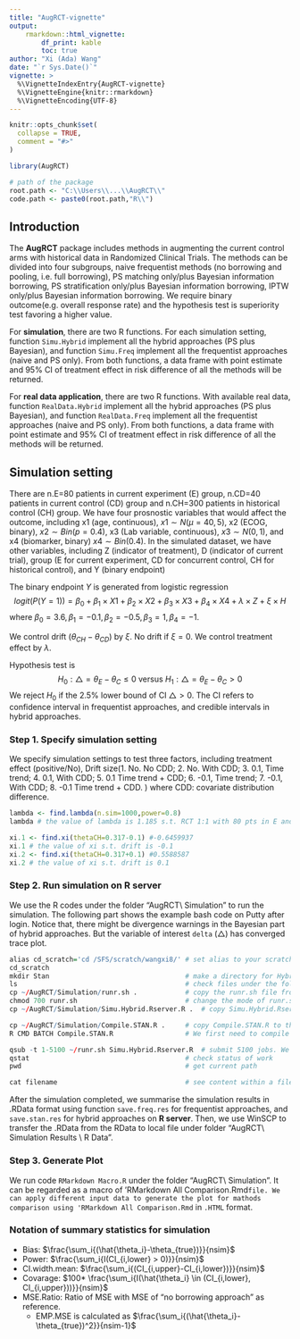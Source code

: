 ---
title: "AugRCT-vignette"
output: 
    rmarkdown::html_vignette:
        df_print: kable
        toc: true
author: "Xi (Ada) Wang"
date: "`r Sys.Date()`"
vignette: >
  %\VignetteIndexEntry{AugRCT-vignette}
  %\VignetteEngine{knitr::rmarkdown}
  %\VignetteEncoding{UTF-8}
---

```{r, include = FALSE}
knitr::opts_chunk$set(
  collapse = TRUE,
  comment = "#>"
)
```

```{r setup, message=FALSE}
library(AugRCT)

# path of the package
root.path <- "C:\\Users\\...\\AugRCT\\" 
code.path <- paste0(root.path,"R\\")
```

## Introduction
The __AugRCT__ package includes methods in augmenting the current control arms with historical data in Randomized Clinical Trials. The methods can be divided into four subgroups, naive frequentist methods (no borrowing and pooling, i.e. full borrowing), PS matching only/plus Bayesian information borrowing, PS stratification only/plus Bayesian information borrowing, IPTW only/plus Bayesian information borrowing. We require binary outcome(e.g. overall response rate) and the hypothesis test is superiority test favoring a higher value.

For __simulation__, there are two R functions. For each simulation setting, function `Simu.Hybrid` implement all the hybrid approaches (PS plus Bayesian), and function `Simu.Freq` implement all the frequentist approaches (naive and PS only). From both functions, a data frame with point estimate and 95% CI of treatment effect in risk difference of all the methods will be returned. 

For __real data application__, there are two R functions. With available real data, function `RealData.Hybrid` implement all the hybrid approaches (PS plus Bayesian), and function `RealData.Freq` implement all the frequentist approaches (naive and PS only). From both functions, a data frame with point estimate and 95% CI of treatment effect in risk difference of all the methods will be returned.  

## Simulation setting
There are n.E=80 patients in current experiment (E) group, n.CD=40 patients in current control (CD) group and n.CH=300 patients in historical control (CH) group. We have four prosnostic variables that would affect the outcome, including x1 (age, continuous), $x1 \sim N(\mu=40, 5)$, x2 (ECOG, binary), $x2 \sim Bin(p=0.4)$, x3 (Lab variable, continuous), $x3 \sim N(0,1)$, and x4 (biomarker, binary) $x4 \sim Bin(0.4)$. In the simulated dataset, we have other variables, including Z (indicator of treatment), D (indicator of current trial), group (E for current experiment, CD for concurrent control, CH for historical control), and Y (binary endpoint)

The binary endpoint $Y$ is generated from logistic regression $$logit(P(Y=1)) = \beta_0+ \beta_1\times X1 + \beta_2\times X2 + \beta_3 \times X3 + \beta_4 \times X4 + \lambda \times Z + \xi \times H$$
where $\beta_0=3.6, \beta_1=-0.1, \beta_2=-0.5, \beta_3=1, \beta_4=-1$. 

We control drift ($\theta_{CH}-\theta_{CD}$) by $\xi$. No drift if $\xi=0$. We control treatment effect by $\lambda$.

Hypothesis test is $$H_0: \triangle=\theta_E - \theta_C \leq 0  \text{  versus  } H_1: \triangle=\theta_E - \theta_C > 0$$ We reject $H_0$ if the $2.5\%$ lower bound of CI $\triangle>0$. The CI refers to confidence interval in frequentist approaches, and credible intervals in hybrid approaches.

### Step 1. Specify simulation setting

We specify simulation settings to test three factors, including treatment effect (positive/No), Drift size(1. No. No CDD; 2. No. With CDD; 3. 0.1, Time trend; 4. 0.1, With CDD; 5. 0.1 Time trend + CDD; 6. -0.1, Time trend; 7. -0.1, With CDD; 8. -0.1 Time trend + CDD. ) where CDD: covariate distribution difference.

```{r simulation setting, eval=FALSE}
lambda <- find.lambda(n.sim=1000,power=0.8)
lambda # the value of lambda is 1.185 s.t. RCT 1:1 with 80 pts in E and C achieve power 0.8

xi.1 <- find.xi(thetaCH=0.317-0.1) #-0.6459937
xi.1 # the value of xi s.t. drift is -0.1
xi.2 <- find.xi(thetaCH=0.317+0.1) #0.5588587
xi.2 # the value of xi s.t. drift is 0.1
```

### Step 2. Run simulation on R server
We use the R codes under the folder "AugRCT\\ Simulation" to run the simulation. The following part shows the example bash code on Putty after login. Notice that, there might be divergence warnings in the Bayesian part of hybrid approaches. But the variable of interest `delta` ($\triangle$) has converged trace plot.
```{r putty, eval=FALSE}
alias cd_scratch='cd /SFS/scratch/wangxi8/' # set alias to your scratch folder
cd_scratch
mkdir Stan                                  # make a directory for Hybrid approaches
ls                                          # check files under the folder
cp ~/AugRCT/Simulation/runr.sh .            # copy the runr.sh file from simulation folder in home directory to scratch folder
chmod 700 runr.sh                           # change the mode of runr.sh s.t. the file is executable
cp ~/AugRCT/Simulation/Simu.Hybrid.Rserver.R .  # copy Simu.Hybrid.Rserver.R to the current dile

cp ~/AugRCT/Simulation/Compile.STAN.R .     # copy Compile.STAN.R to the scratch folder
R CMD BATCH Compile.STAN.R                  # We first need to compile the STAN Models

qsub -t 1-5100 ~/runr.sh Simu.Hybrid.Rserver.R  # submit 5100 jobs. We need to specify a number larger than 5000, because we may fail to generate the sampler for some simulations.
qstat                                       # check status of work
pwd                                         # get current path

cat filename                                # see content within a file. e.g. 1.Rout to check the error
```

After the simulation completed, we summarise the simulation results in .RData format using function `save.freq.res` for frequentist approaches, and `save.stan.res` for hybrid approaches on __R server__. Then, we use WinSCP to transfer the .RData from the RData to local file under folder "AugRCT\\ Simulation Results \\ R Data". 

### Step 3. Generate Plot
We run code `RMarkdown Macro.R` under the folder "AugRCT\\ Simulation". It can be regarded as a macro of 'RMarkdown All Comparison.Rmd` file. We can apply different input data to generate the plot for mathods comparison using 'RMarkdown All Comparison.Rmd` in `.HTML` format. 

### Notation of summary statistics for simulation
* Bias: $\frac{\sum_i{(\hat{\theta_i}-\theta_{true})}}{nsim}$
* Power: $\frac{\sum_i{I(CI_{i,lower} > 0)}}{nsim}$
* CI.width.mean: $\frac{\sum_i{(CI_{i,upper}-CI_{i,lower})}}{nsim}$
* Covarage: $100* \frac{\sum_i{I(\hat{\theta_i} \in (CI_{i,lower}, CI_{i,upper}))}}{nsim}$
* MSE.Ratio: Ratio of MSE with MSE of "no borrowing approach" as reference.
  * EMP.MSE is calculated as $\frac{\sum_i{(\hat{\theta_i}-\theta_{true})^2}}{nsim-1}$
